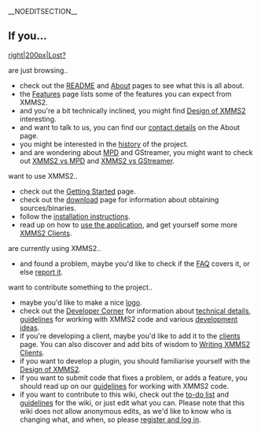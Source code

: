 __NOEDITSECTION__
== If you... ==
[[image:Lost signpost cropped.jpg|right|200px|Lost?]]

;are just browsing..
* check out the [[README]] and [[About]] pages to see what this is all about.
* the [[Features]] page lists some of the features you can expect from XMMS2.
* and you're a bit technically inclined, you might find [[Design of XMMS2]] interesting.
* and want to talk to us, you can find our [[About#Contact_info | contact details]] on the About page.
* you might be interested in the [[History | history]] of the project.
* and are wondering about [http://musicpd.org MPD] and GStreamer, you might want to check out [[XMMS2 vs MPD]] and [[XMMS2 vs GStreamer]].
;want to use XMMS2..
* check out the [[Getting Started]] page.
* check out the [[Download XMMS2 | download]] page for information about obtaining sources/binaries.
* follow the [[Install instructions | installation instructions]].
* read up on how to [[Using the application | use the application]], and get yourself some more [[XMMS2 Clients]].
;are currently using XMMS2..
* and found a problem, maybe you'd like to check if the [[FAQ]] covers it, or else [[Reporting bugs | report it]].
;want to contribute something to the project..
* maybe you'd like to make a nice [[Logo | logo]].
* check out the [[Developer Corner]] for information about [[Developer Corner#XMMS2_Technical_Details | technical details]], [[Developer Corner#Code.._and_bugs.21 | guidelines]] for working with XMMS2 code and various [[Developer Ideas|development ideas]].
* if you're developing a client, maybe you'd like to add it to the [[XMMS2 Clients | clients]] page. You can also discover and add bits of wisdom to [[Writing XMMS2 Clients]].
* if you want to develop a plugin, you should familiarise yourself with the [[Design of XMMS2]].
* if you want to submit code that fixes a problem, or adds a feature, you should read up on our [[Developer Corner#Code.._and_bugs.21 | guidelines]] for working with XMMS2 code.
* if you want to contribute to this wiki, check out the [[XMMS2:Wikitodo | to-do list]] and [[XMMS2:Wikiguidelines | guidelines]] for the wiki, or just edit what you can. Please note that this wiki does not allow anonymous edits, as we'd like to know who is changing what, and when, so please [[Special:Userlogin | register and log in]].